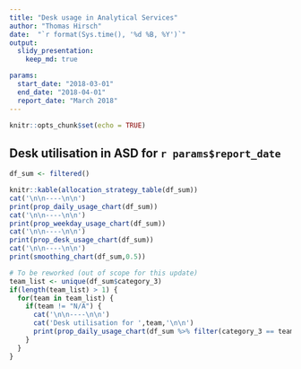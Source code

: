 ```yaml
---
title: "Desk usage in Analytical Services"
author: "Thomas Hirsch"
date:  "`r format(Sys.time(), '%d %B, %Y')`"
output: 
  slidy_presentation:
    keep_md: true

params:
  start_date: "2018-03-01"
  end_date: "2018-04-01"
  report_date: "March 2018"
---
```


```r
knitr::opts_chunk$set(echo = TRUE)
```


## Desk utilisation in ASD for `r params$report_date`

```r
df_sum <- filtered()

knitr::kable(allocation_strategy_table(df_sum))
cat('\n\n----\n\n')
print(prop_daily_usage_chart(df_sum))
cat('\n\n----\n\n')
print(prop_weekday_usage_chart(df_sum))
cat('\n\n----\n\n')
print(prop_desk_usage_chart(df_sum))
cat('\n\n----\n\n')
print(smoothing_chart(df_sum,0.5))
```

```r
# To be reworked (out of scope for this update)
team_list <- unique(df_sum$category_3)
if(length(team_list) > 1) {
  for(team in team_list) {
    if(team != "N/A") {
      cat('\n\n----\n\n')
      cat('Desk utilisation for ',team,'\n\n')
      print(prop_daily_usage_chart(df_sum %>% filter(category_3 == team)))
    }
  }
}

```